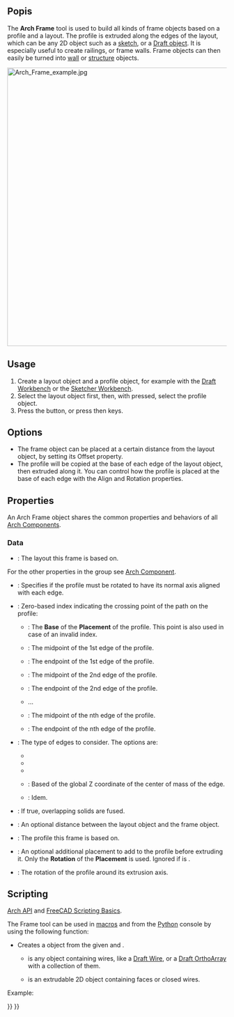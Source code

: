 <languages/>

<div class="mw-translate-fuzzy">
{{docnav/cs|[[Arch_Nest|Nest]]|[[Arch_Fence|Fence]]|[[Arch_Workbench/cs|Arch]]|IconL=Arch_Nest.svg |IconC=Workbench_Arch.svg |IconR=Arch_Fence.svg}}
</div>

{{VeryImportantMessage|THIS COMMAND IS PART OF THE INTEGRATED [[BIM_Workbench|BIM WORKBENCH]] IN V1.0<br>
This page has been updated for that version.}}

<div class="mw-translate-fuzzy">
{{GuiCommand/cs
|Name=Arch Frame
|Name/cs=Arch Frame
|MenuLocation=Arch → Frame
|Workbenches=[[Arch_Workbench/cs|Arch]]
|Shortcut={{KEY|F}} {{KEY|R}}
|SeeAlso=[[Arch Wall/cs]], [[Arch Structure/cs]]
}}
</div>

<span id="Description"></span>
==Popis==

The '''Arch Frame''' tool is used to build all kinds of frame objects based on a profile and a layout. The profile is extruded along the edges of the layout, which can be any 2D object such as a [[Sketcher_Workbench|sketch]], or a [[Draft_Workbench|Draft object]]. It is especially useful to create railings, or frame walls. Frame objects can then easily be turned into [[Arch_Wall|wall]] or [[Arch_Structure|structure]] objects.

[[Image:Arch Frame example.jpg|640px]]
{{Caption|Frame object created from a [[Draft_OrthoArray|Draft OrthoArray]] of a [[Draft_Line|Draft Line]], using a [[Draft_Circle|Draft Circle]] as profile}}

==Usage==

# Create a layout object and a profile object, for example with the [[Draft_Workbench|Draft Workbench]] or the [[Sketcher_Workbench|Sketcher Workbench]].
# Select the layout object first, then, with {{KEY|Ctrl}} pressed, select the profile object.
# Press the {{Button|[[Image:Arch Frame.svg|16px]] [[Arch_Frame|Frame]]}} button, or press {{KEY|F}} then {{KEY|R}} keys.

==Options==

* The frame object can be placed at a certain distance from the layout object, by setting its Offset property.
* The profile will be copied at the base of each edge of the layout object, then extruded along it. You can control how the profile is placed at the base of each edge with the Align and Rotation properties.

==Properties==

An Arch Frame object shares the common properties and behaviors of all [[Arch_Component|Arch Components]].

===Data===

{{TitleProperty|Component}}

* {{PropertyData|Base|Link}}: The layout this frame is based on.

For the other properties in the group see [[Arch_Component#Properties|Arch Component]].

{{TitleProperty|Frame}}

* {{PropertyData|Align|Bool}}: Specifies if the profile must be rotated to have its normal axis aligned with each edge.
* {{PropertyData|Base Point|Integer}}: Zero-based index indicating the crossing point of the path on the profile:
** {{Value|0}}: The '''Base''' of the '''Placement''' of the profile. This point is also used in case of an invalid index.
** {{Value|1}}: The midpoint of the 1st edge of the profile.
** {{Value|2}}: The endpoint of the 1st edge of the profile.
** {{Value|3}}: The midpoint of the 2nd edge of the profile.
** {{Value|4}}: The endpoint of the 2nd edge of the profile.
** ...
** {{Value|n*2-1}}: The midpoint of the nth edge of the profile.
** {{Value|n*2}}: The endpoint of the nth edge of the profile.
* {{PropertyData|Edges|Enumeration}}: The type of edges to consider. The options are:
** {{Value|All edges}}
** {{Value|Vertical edges}}
** {{Value|Horizontal edges}}
** {{Value|Bottom horizontal edges}}: Based of the global Z coordinate of the center of mass of the edge.
** {{Value|Top horizontal edges}}: Idem.
* {{PropertyData|Fuse|Bool}}: If true, overlapping solids are fused.
* {{PropertyData|Offset|VectorDistance}}: An optional distance between the layout object and the frame object.
* {{PropertyData|Profile|Link}}: The profile this frame is based on.
* {{PropertyData|Profile Placement|Placement}}: An optional additional placement to add to the profile before extruding it. Only the '''Rotation''' of the '''Placement''' is used. Ignored if {{PropertyData|Align}} is {{TRUE}}.
* {{PropertyData|Rotation|Angle}}: The rotation of the profile around its extrusion axis.

==Scripting==

{{Emphasis|See also:}} [[Arch_API|Arch API]] and [[FreeCAD_Scripting_Basics|FreeCAD Scripting Basics]].

The Frame tool can be used in [[Macros|macros]] and from the [[Python|Python]] console by using the following function:

{{Code|code=
Frame = makeFrame(baseobj, profile)
}}

* Creates a {{incode|Frame}} object from the given {{incode|baseobj}} and {{incode|profile}}.
** {{incode|baseobj}} is any object containing wires, like a [[Draft_Wire|Draft Wire]], or a [[Draft_OrthoArray|Draft OrthoArray]] with a collection of them.
** {{incode|profile}} is an extrudable 2D object containing faces or closed wires.

Example:

{{Code|code=
import Draft, Arch

Line = Draft.makeLine(FreeCAD.Vector(0, 0, 0), FreeCAD.Vector(0, 0, 2000))
baseobj = Draft.makeArray(Line, FreeCAD.Vector(1000, 0, 0), FreeCAD.Vector(0, 1, 0), 6, 1)

profile = Draft.makeCircle(200)
Frame = Arch.makeFrame(baseobj, profile)
FreeCAD.ActiveDocument.recompute()
}}


<div class="mw-translate-fuzzy">
{{docnav/cs|[[Arch_Nest|Nest]]|[[Arch_Fence|Fence]]|[[Arch_Workbench|Arch]]|IconL=Arch_Nest.svg |IconC=Workbench_Arch.svg |IconR=Arch_Fence.svg}}
</div>

{{BIM_Tools_navi{{#translation:}}}}
{{Userdocnavi{{#translation:}}}}